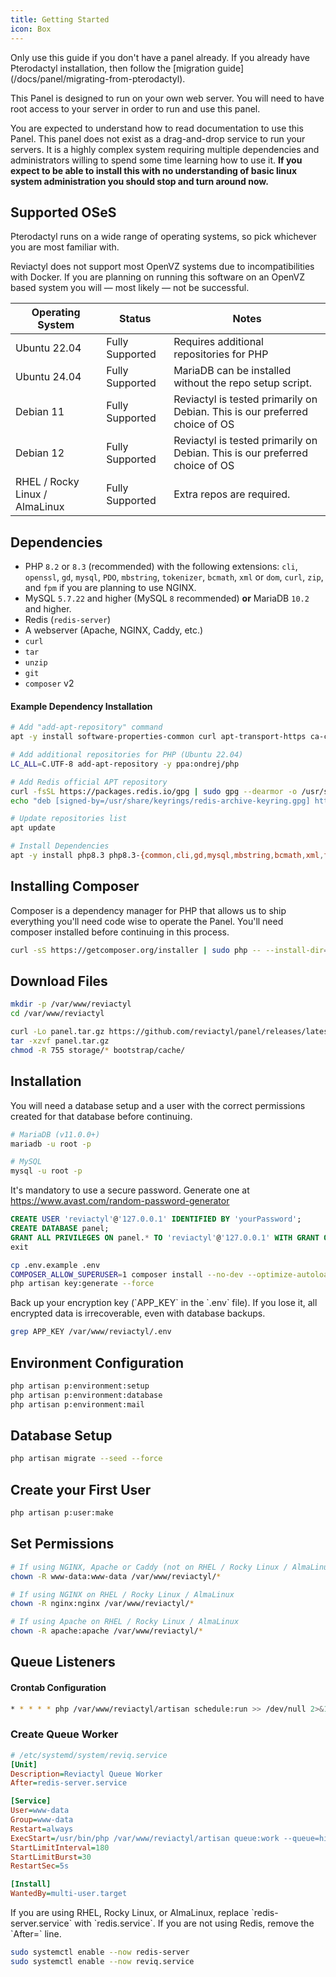 ```yaml
---
title: Getting Started
icon: Box
---
```


<Callout type="warning" title="Please Read Before Proceeding">
  Only use this guide if you don't have a panel already. If you already have Pterodactyl installation, then follow the [migration guide](/docs/panel/migrating-from-pterodactyl).
</Callout>

This Panel is designed to run on your own web server. You will need to have root access to your server in order to run and use this panel.

You are expected to understand how to read documentation to use this Panel. This panel does not exist as a drag-and-drop service to run your servers. It is a highly complex system requiring multiple dependencies and administrators willing to spend some time learning how to use it. **If you expect to be able to install this with no understanding of basic linux system administration you should stop and turn around now.**

## Supported OSeS

Pterodactyl runs on a wide range of operating systems, so pick whichever you are most familiar with.

<Callout type="error" title="OpenVZ Support">
  Reviactyl does not support most OpenVZ systems due to incompatibilities with Docker.  
  If you are planning on running this software on an OpenVZ based system you will — most likely — not be successful.
</Callout>

| Operating System                     | Status           | Notes                                                                 |
|-------------------------------------|----------------|----------------------------------------------------------------------|
| Ubuntu 22.04                         | Fully Supported | Requires additional repositories for PHP                               |
| Ubuntu 24.04                         | Fully Supported | MariaDB can be installed without the repo setup script.               |
| Debian 11                            | Fully Supported | Reviactyl is tested primarily on Debian. This is our preferred choice of OS |
| Debian 12                            | Fully Supported | Reviactyl is tested primarily on Debian. This is our preferred choice of OS |
| RHEL / Rocky Linux / AlmaLinux       | Fully Supported | Extra repos are required.                                             |


## Dependencies

- PHP `8.2` or `8.3` (recommended) with the following extensions: `cli`, `openssl`, `gd`, `mysql`, `PDO`, `mbstring`, `tokenizer`, `bcmath`, `xml` or `dom`, `curl`, `zip`, and `fpm` if you are planning to use NGINX.
- MySQL `5.7.22` and higher (MySQL `8` recommended) **or** MariaDB `10.2` and higher.
- Redis (`redis-server`)
- A webserver (Apache, NGINX, Caddy, etc.)
- `curl`
- `tar`
- `unzip`
- `git`
- `composer` v2

#### Example Dependency Installation

```bash
# Add "add-apt-repository" command
apt -y install software-properties-common curl apt-transport-https ca-certificates gnupg

# Add additional repositories for PHP (Ubuntu 22.04)
LC_ALL=C.UTF-8 add-apt-repository -y ppa:ondrej/php

# Add Redis official APT repository
curl -fsSL https://packages.redis.io/gpg | sudo gpg --dearmor -o /usr/share/keyrings/redis-archive-keyring.gpg
echo "deb [signed-by=/usr/share/keyrings/redis-archive-keyring.gpg] https://packages.redis.io/deb $(lsb_release -cs) main" | sudo tee /etc/apt/sources.list.d/redis.list

# Update repositories list
apt update

# Install Dependencies
apt -y install php8.3 php8.3-{common,cli,gd,mysql,mbstring,bcmath,xml,fpm,curl,zip} mariadb-server nginx tar unzip git redis-server
```

## Installing Composer

Composer is a dependency manager for PHP that allows us to ship everything you'll need code wise to operate the Panel. You'll need composer installed before continuing in this process.

```bash
curl -sS https://getcomposer.org/installer | sudo php -- --install-dir=/usr/local/bin --filename=composer
```

## Download Files

```bash
mkdir -p /var/www/reviactyl
cd /var/www/reviactyl
```

```bash
curl -Lo panel.tar.gz https://github.com/reviactyl/panel/releases/latest/download/panel.tar.gz
tar -xzvf panel.tar.gz
chmod -R 755 storage/* bootstrap/cache/
```

## Installation

<Callout type="info" title="Database Configuration">
  You will need a database setup and a user with the correct permissions created for that database before continuing.  

  ```bash
  # MariaDB (v11.0.0+)
  mariadb -u root -p

  # MySQL
  mysql -u root -p
  ```
It's mandatory to use a secure password. Generate one at https://www.avast.com/random-password-generator
  ```sql
  CREATE USER 'reviactyl'@'127.0.0.1' IDENTIFIED BY 'yourPassword';
  CREATE DATABASE panel;
  GRANT ALL PRIVILEGES ON panel.* TO 'reviactyl'@'127.0.0.1' WITH GRANT OPTION;
  exit
  ```
</Callout>

```bash
cp .env.example .env
COMPOSER_ALLOW_SUPERUSER=1 composer install --no-dev --optimize-autoloader
php artisan key:generate --force
```

<Callout type="warning" title="Backup Your APP_KEY">
  Back up your encryption key (`APP_KEY` in the `.env` file).  
  If you lose it, all encrypted data is irrecoverable, even with database backups.

  ```bash
  grep APP_KEY /var/www/reviactyl/.env
  ```
</Callout>

## Environment Configuration

```bash
php artisan p:environment:setup
php artisan p:environment:database
php artisan p:environment:mail
```

## Database Setup

```bash
php artisan migrate --seed --force
```

## Create your First User

```bash
php artisan p:user:make
```

## Set Permissions

```bash
# If using NGINX, Apache or Caddy (not on RHEL / Rocky Linux / AlmaLinux)
chown -R www-data:www-data /var/www/reviactyl/*

# If using NGINX on RHEL / Rocky Linux / AlmaLinux
chown -R nginx:nginx /var/www/reviactyl/*

# If using Apache on RHEL / Rocky Linux / AlmaLinux
chown -R apache:apache /var/www/reviactyl/*
```

## Queue Listeners

#### Crontab Configuration

```bash
* * * * * php /var/www/reviactyl/artisan schedule:run >> /dev/null 2>&1
```

### Create Queue Worker

```ini
# /etc/systemd/system/reviq.service
[Unit]
Description=Reviactyl Queue Worker
After=redis-server.service

[Service]
User=www-data
Group=www-data
Restart=always
ExecStart=/usr/bin/php /var/www/reviactyl/artisan queue:work --queue=high,standard,low --sleep=3 --tries=3
StartLimitInterval=180
StartLimitBurst=30
RestartSec=5s

[Install]
WantedBy=multi-user.target
```

<Callout type="info">
If you are using RHEL, Rocky Linux, or AlmaLinux, replace `redis-server.service` with `redis.service`.  
If you are not using Redis, remove the `After=` line.
</Callout>

```bash
sudo systemctl enable --now redis-server
sudo systemctl enable --now reviq.service
```
